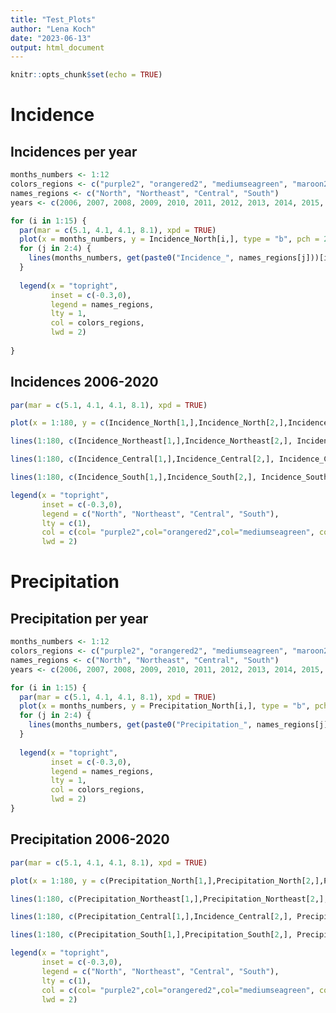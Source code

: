 ```yaml
---
title: "Test_Plots"
author: "Lena Koch"
date: "2023-06-13"
output: html_document
---
```


```r
knitr::opts_chunk$set(echo = TRUE)
```


# Incidence

## Incidences per year

```r
months_numbers <- 1:12
colors_regions <- c("purple2", "orangered2", "mediumseagreen", "maroon2")
names_regions <- c("North", "Northeast", "Central", "South")
years <- c(2006, 2007, 2008, 2009, 2010, 2011, 2012, 2013, 2014, 2015, 2016, 2017, 2018, 2019, 2020)

for (i in 1:15) {
  par(mar = c(5.1, 4.1, 4.1, 8.1), xpd = TRUE)
  plot(x = months_numbers, y = Incidence_North[i,], type = "b", pch = 20, lwd = 2, col = colors_regions[1], xlab = "month", ylab = "Incidences", main = paste("Incidences", years[i]), ylim = c(0, 170))
  for (j in 2:4) {
    lines(months_numbers, get(paste0("Incidence_", names_regions[j]))[i,], type = "b", pch = 20, lwd = 2, col = colors_regions[j])
  }
  
  legend(x = "topright",
         inset = c(-0.3,0),
         legend = names_regions,
         lty = 1,
         col = colors_regions,
         lwd = 2)
  
}
```

## Incidences 2006-2020

```r
par(mar = c(5.1, 4.1, 4.1, 8.1), xpd = TRUE)

plot(x = 1:180, y = c(Incidence_North[1,],Incidence_North[2,],Incidence_North[3,],Incidence_North[4,],Incidence_North[5,],Incidence_North[6,],Incidence_North[7,],Incidence_North[8,],Incidence_North[9,],Incidence_North[10,],Incidence_North[11,],Incidence_North[12,], Incidence_North[13,],Incidence_North[14,],Incidence_North[15,]), type = "l", pch = 20, col = "purple2", xlab = "month", ylab = "Incidences", main = "Incidences 2006-2020", ylim = c(0,170)); 

lines(1:180, c(Incidence_Northeast[1,],Incidence_Northeast[2,], Incidence_Northeast[3,],Incidence_Northeast[4,], Incidence_Northeast[5,],Incidence_Northeast[6,], Incidence_Northeast[7,],Incidence_Northeast[8,], Incidence_Northeast[9,],Incidence_Northeast[10,], Incidence_Northeast[11,],Incidence_Northeast[12,], Incidence_Northeast[13,],Incidence_Northeast[14,], Incidence_Northeast[15,]), type = "l", pch = 20, col = "orangered2");  

lines(1:180, c(Incidence_Central[1,],Incidence_Central[2,], Incidence_Central[3,],Incidence_Central[4,], Incidence_Central[5,],Incidence_Central[6,], Incidence_Central[7,],Incidence_Central[8,], Incidence_Central[9,],Incidence_Central[10,], Incidence_Central[11,],Incidence_Central[12,], Incidence_Central[13,],Incidence_Central[14,], Incidence_Central[15,]), type = "l", pch = 20, col = "mediumseagreen"); 

lines(1:180, c(Incidence_South[1,],Incidence_South[2,], Incidence_South[3,],Incidence_South[4,], Incidence_South[5,],Incidence_South[6,], Incidence_South[7,],Incidence_South[8,], Incidence_South[9,],Incidence_South[10,], Incidence_South[11,],Incidence_South[12,], Incidence_South[13,],Incidence_South[14,], Incidence_South[15,]), type = "l", pch = 20, col = "maroon2");

legend(x = "topright", 
       inset = c(-0.3,0),
       legend = c("North", "Northeast", "Central", "South"),  
       lty = c(1),           
       col = c(col= "purple2",col="orangered2",col="mediumseagreen", col="maroon2"),
       lwd = 2)    
```


# Precipitation

## Precipitation per year

```r
months_numbers <- 1:12
colors_regions <- c("purple2", "orangered2", "mediumseagreen", "maroon2")
names_regions <- c("North", "Northeast", "Central", "South")
years <- c(2006, 2007, 2008, 2009, 2010, 2011, 2012, 2013, 2014, 2015, 2016, 2017, 2018, 2019, 2020)

for (i in 1:15) {
  par(mar = c(5.1, 4.1, 4.1, 8.1), xpd = TRUE)
  plot(x = months_numbers, y = Precipitation_North[i,], type = "b", pch = 20, lwd = 2, col = colors_regions[1], xlab = "month", ylab = "Precipitation", main = paste("Precipitation", years[i]), ylim = c(0, 600))
  for (j in 2:4) {
    lines(months_numbers, get(paste0("Precipitation_", names_regions[j]))[i,], type = "b", pch = 20, lwd = 2, col = colors_regions[j])
  }
  
  legend(x = "topright",
         inset = c(-0.3,0),
         legend = names_regions,
         lty = 1,
         col = colors_regions,
         lwd = 2)
}
```

## Precipitation 2006-2020

```r
par(mar = c(5.1, 4.1, 4.1, 8.1), xpd = TRUE)

plot(x = 1:180, y = c(Precipitation_North[1,],Precipitation_North[2,],Precipitation_North[3,],Precipitation_North[4,],Precipitation_North[5,],Precipitation_North[6,],Precipitation_North[7,],Precipitation_North[8,],Precipitation_North[9,],Precipitation_North[10,],Precipitation_North[11,],Precipitation_North[12,], Precipitation_North[13,],Precipitation_North[14,],Precipitation_North[15,]), type = "l", pch = 20, col = "purple2", xlab = "month", ylab = "Precipitation", main = "Precipitation 2006-2020", ylim = c(0,600)); 

lines(1:180, c(Precipitation_Northeast[1,],Precipitation_Northeast[2,], Precipitation_Northeast[3,],Precipitation_Northeast[4,], Precipitation_Northeast[5,],Precipitation_Northeast[6,], Precipitation_Northeast[7,],Precipitation_Northeast[8,], Precipitation_Northeast[9,],Precipitation_Northeast[10,], Precipitation_Northeast[11,],Precipitation_Northeast[12,], Precipitation_Northeast[13,],Precipitation_Northeast[14,], Precipitation_Northeast[15,]), type = "l", pch = 20, col = "orangered2");  

lines(1:180, c(Precipitation_Central[1,],Incidence_Central[2,], Precipitation_Central[3,],Precipitation_Central[4,], Precipitation_Central[5,],Precipitation_Central[6,], Precipitation_Central[7,],Precipitation_Central[8,], Precipitation_Central[9,],Precipitation_Central[10,], Precipitation_Central[11,],Precipitation_Central[12,], Precipitation_Central[13,],Precipitation_Central[14,], Precipitation_Central[15,]), type = "l", pch = 20, col = "mediumseagreen"); 

lines(1:180, c(Precipitation_South[1,],Precipitation_South[2,], Precipitation_South[3,],Precipitation_South[4,], Precipitation_South[5,],Precipitation_South[6,], Precipitation_South[7,],Precipitation_South[8,], Precipitation_South[9,],Precipitation_South[10,], Precipitation_South[11,],Precipitation_South[12,], Precipitation_South[13,],Precipitation_South[14,], Precipitation_South[15,]), type = "l", pch = 20, col = "maroon2");

legend(x = "topright", 
       inset = c(-0.3,0),
       legend = c("North", "Northeast", "Central", "South"),  
       lty = c(1),           
       col = c(col= "purple2",col="orangered2",col="mediumseagreen", col="maroon2"),
       lwd = 2)    
```




